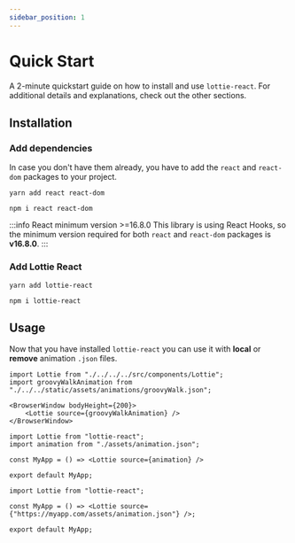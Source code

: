 ```yaml
---
sidebar_position: 1
---
```



# Quick Start

A 2-minute quickstart guide on how to install and use `lottie-react`. For additional details and explanations, check out the other sections.

## Installation 

### Add dependencies

In case you don't have them already, you have to add the `react` and `react-dom` packages to your project.

<Tabs groupId="package-manager">
<TabItem value="yarn" label="Yarn">

```shell
yarn add react react-dom
```

</TabItem>
<TabItem value="npm" label="npm">

```shell
npm i react react-dom
```

</TabItem>
</Tabs>

:::info React minimum version >=16.8.0
This library is using React Hooks, so the minimum version required for both `react` and `react-dom` packages is **v16.8.0**.
:::

### Add Lottie React

<Tabs groupId="package-manager">
<TabItem value="yarn" label="Yarn">

```shell
yarn add lottie-react
```

</TabItem>
<TabItem value="npm" label="npm">

```shell
npm i lottie-react
```

</TabItem>
</Tabs>


## Usage

Now that you have installed `lottie-react` you can use it with **local** or **remove** animation `.json` files.

```mdx-code-block
import Lottie from "./../../../src/components/Lottie";
import groovyWalkAnimation from "./../../static/assets/animations/groovyWalk.json";

<BrowserWindow bodyHeight={200}>
    <Lottie source={groovyWalkAnimation} />
</BrowserWindow>
```

<Tabs>
<TabItem value="local" label="Local animation">

```tsx
import Lottie from "lottie-react";
import animation from "./assets/animation.json";

const MyApp = () => <Lottie source={animation} />

export default MyApp;
```

</TabItem>
<TabItem value="remote" label="Remote animation">

```tsx
import Lottie from "lottie-react";

const MyApp = () => <Lottie source={"https://myapp.com/assets/animation.json"} />;

export default MyApp;
```

</TabItem>
</Tabs>
